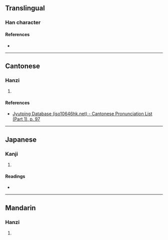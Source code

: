 {{character info/new}}
==Translingual==

===Han character===
{{Han char|rn=40|rad=宀|as=09|sn=12|four=30806|canj=JYBC|ids=⿱宀貞}}

====References====
* {{Han ref|kx=0288.210|dkj=07224|dj=0571.160|hdz=20942.090|uh=5BCA|ud=23498|bh=D8D5|bd=55509}}

----

==Cantonese==

===Hanzi===
{{yue-hanzi|jyut=[[zing1]]|y=jing1}}

# {{defn|lang=yue|sort=宀09}}

====References====
* [http://www.iso10646hk.net/jp/document/download.jsp Jyutping Database (iso10646hk.net) - Cantonese Pronunciation List (Part 1), p. 97]

----

==Japanese==

===Kanji===
{{ja-kanji|grade=|rs=宀09}}

# {{defn|lang=ja|sort=宀09}}

====Readings====
* {{ja-readings|on=[[てい]] (tei)|kun=}}

----

==Mandarin==

===Hanzi===
{{cmn-hanzi|pin=[[zhēn]] ([[zhen1]])|wg=chen<sup>1</sup>}}

# {{defn|lang=cmn|sort=宀09}}
